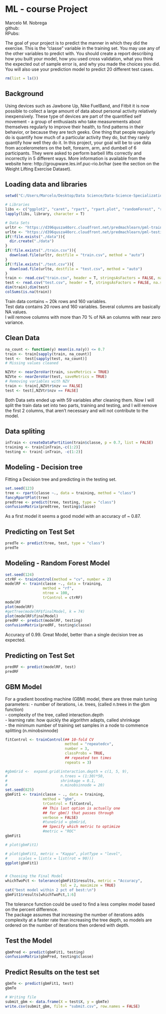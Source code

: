 # ML - course Project

Marcelo M. Nobrega  
github:     
RPubs:    

The goal of your project is to predict the manner in which they did the exercise. This is the "classe" variable in the training set. You may use any of the other variables to predict with. You should create a report describing how you built your model, how you used cross validation, what you think the expected out of sample error is, and why you made the choices you did. You will also use your prediction model to predict 20 different test cases.

```r
rm(list = ls())
```

## Background

Using devices such as Jawbone Up, Nike FuelBand, and Fitbit it is now possible to collect a large amount of data about personal activity relatively inexpensively. These type of devices are part of the quantified self movement - a group of enthusiasts who take measurements about themselves regularly to improve their health, to find patterns in their behavior, or because they are tech geeks. One thing that people regularly do is quantify how much of a particular activity they do, but they rarely quantify how well they do it. In this project, your goal will be to use data from accelerometers on the belt, forearm, arm, and dumbell of 6 participants. They were asked to perform barbell lifts correctly and incorrectly in 5 different ways. More information is available from the website here: http://groupware.les.inf.puc-rio.br/har (see the section on the Weight Lifting Exercise Dataset).

## Loading data and libraries
```r
setwd("C:/Users/Marcelo/Desktop/Data Science/Data-Science-Specialization/Practical Machine Learning/")

# Libraries
libs <- c("ggplot2", "caret", "rpart", "rpart.plot", "randomForest", "rattle", "RColorBrewer", "e1071")
lapply(libs, library, character = T)

```

```r
# Data Sets
urltr <- "https://d396qusza40orc.cloudfront.net/predmachlearn/pml-training.csv"
urlte <- "https://d396qusza40orc.cloudfront.net/predmachlearn/pml-testing.csv"
if(!file.exists("./data")){
  dir.create("./data")
}
if(!file.exists("./train.csv")){
  download.file(urltr, destfile = "train.csv", method = "auto")
}
if(!file.exists("./test.csv")){
  download.file(urlte, destfile = "test.csv", method = "auto")
}
train <- read.csv("train.csv", header = T, stringsAsFactors = FALSE, na.strings = c("NA", ""))
test <- read.csv("test.csv", header = T, stringsAsFactors = FALSE, na.strings = c("NA", ""))
dim(train);dim(test)
colSums(is.na(train))
```
Train data contains ~ 20k rows and 160 variables.  
Test data contains 20 rows and 160 variables. 
Several columns are basically NA values.   
I will remove columns with more than 70 % of NA an columns with near zero variance.  

## Clean Data

```r
na_count <- function(y) mean(is.na(y)) <= 0.7
train <- train[sapply(train, na_count)]
test <-  test[sapply(test, na_count)]
# Missing values cleaned

NZVtr <- nearZeroVar(train, saveMetrics = TRUE)
NZVte <- nearZeroVar(test, saveMetrics = TRUE)
# Removing variables with NZV
train <- train[,NZVtr$nzv == FALSE]
test <- test[,NZVtr$nzv == FALSE]
```

Both Data sets ended up with 59 variables after cleaning them. 
Now I will split the train data set into two parts, training and testing, and 
I will remove the first 2 columns, that aren't necessary and will not contribute to the model.  

## Data spliting 

```r
inTrain <- createDataPartition(train$classe, p = 0.7, list = FALSE)
training <- train[inTrain,-c(1:2)]
testing <- train[-inTrain, -c(1:2)]
```

## Modeling - Decision tree

Fitting a Decision tree and predicting in the testing set.  

```r
set.seed(123)
tree <- rpart(classe ~., data = training, method = "class")
fancyRpartPlot(tree)
predtree <- predict(tree, testing, type = "class")
confusionMatrix(predtree, testing$classe)
```

As a first model it seems a good model with an accuracy of ~ 0.87. 

## Predicting on Test Set
```r
predTe <- predict(tree, test, type = "class")
predTe
```

## Modeling - Random Forest Model

```r
set.seed(124)
ctrRF <- trainControl(method = "cv", number = 2)
modelRF <- train(classe ~., data = training,
                 method = "rf",
                 ntree = 100,
                 trControl = ctrRF)
modelRF
plot(modelRF)
#getTree(modelRF$finalModel, k = 74)
plot(modelRF$finalModel)
predRF <- predict(modelRF, testing)
confusionMatrix(predRF, testing$classe)
```

Accuracy of 0.99. Great Model, better than a single decision tree as expected.

## Predicting on Test Set
```r
predRF <- predict(modelRF, test)
predRF
```

## GBM Model

For a gradient boosting machine (GBM) model, there are three main tuning parameters:
  - number of iterations, i.e. trees, (called n.trees in the gbm function)  
  - complexity of the tree, called interaction.depth  
  - learning rate: how quickly the algorithm adapts, called shrinkage  
  - the minimum number of training set samples in a node to commence splitting (n.minobsinnode)  

```r
fitControl <- trainControl(## 10-fold CV
                           method = "repeatedcv",
                           number = 3,
                           classProbs = TRUE,
                           ## repeated ten times
                           repeats = 3)

#gbmGrid <-  expand.grid(interaction.depth = c(1, 5, 9), 
#                        n.trees = (1:30)*50, 
#                        shrinkage = 0.1,
#                        n.minobsinnode = 20)
set.seed(825)
gbmFit1 <- train(classe ~ ., data = training, 
                 method = "gbm", 
                 trControl = fitControl,
                 ## This last option is actually one
                 ## for gbm() that passes through
                 verbose = FALSE)
                 #tuneGrid = gbmGrid,
                 ## Specify which metric to optimize
                 #metric = "ROC"
gbmFit1

# plot(gbmFit1)

# plot(gbmFit1, metric = "Kappa", plotType = "level",
#     scales = list(x = list(rot = 90)))
ggplot(gbmFit1) 


# Choosing the Final Model
whichTwoPct <- tolerance(gbmFit1$results, metric = "Accuracy", 
                         tol = 2, maximize = TRUE)  
cat("best model within 2 pct of best:\n")
gbmFit1$results[whichTwoPct,1:6]
```
The tolerance function could be used to find a less complex model based on the percent difference.  
The package assumes that increasing the number of iterations adds complexity at a faster rate than increasing the tree depth, so models are ordered on the number of iterations then ordered with depth.  

## Test the Model
```r
gbmPred <- predict(gbmFit1, testing)
confusionMatrix(gbmPred, testing$classe)
```

## Predict Results on the test set
```r
gbmTe <- predict(gbmFit1, test)
gbmTe

# Writing file
submit_gbm <- data.frame(X = test$X, y = gbmTe)
write.csv(submit_gbm, file = "submit.csv", row.names = FALSE)
```




